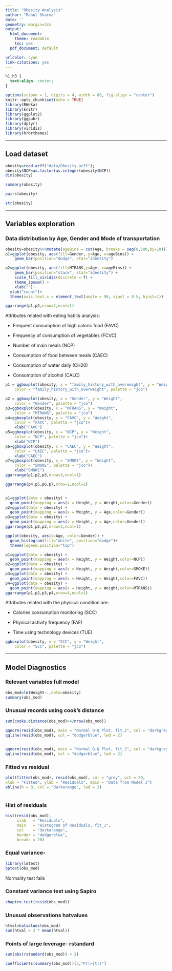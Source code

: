 ```yaml
---
title: "Obesity Analysis"
author: "Rahul Sharma"
date: ''
geometry: margin=2cm
output:
  html_document: 
    theme: readable
    toc: yes
  pdf_document: default

urlcolor: cyan
link-citations: yes
---
```

```css
h1,h3 {
  text-align: center;
}
```

```r
options(scipen = 1, digits = 4, width = 80, fig.align = "center")
knitr::opts_chunk$set(echo = TRUE)
library(RWeka)
library(knitr)
library(ggplot2)
library(ggpubr)
library(dplyr)
library(viridis)
library(hrbrthemes)
```

***

## Load dataset
```r
obesity=read.arff("data/Obesity.arff"); 
obesity$NCP=as.factor(as.integer(obesity$NCP))
dim(obesity)
```

```r
summary(obesity)
```


```r
pairs(obesity)
```
```r
str(obesity)
```

***

## Variables exploration

### Data distribution by Age, Gender and Mode of transportation

```r
obesity=obesity%>%mutate(ageBins = cut(Age, breaks = seq(0,100,by=10)))
p1=ggplot(obesity, aes(fill=Gender, y=Age, x=ageBins)) + 
    geom_bar(position="dodge", stat="identity")

p2=ggplot(obesity, aes(fill=MTRANS,y=Age, x=ageBins)) + 
    geom_bar(position="stack", stat="identity") +
    scale_fill_viridis(discrete = T) +
    theme_ipsum() +
    xlab("")+
  ylab("count")+
  theme(axis.text.x = element_text(angle = 90, vjust = 0.5, hjust=1))

ggarrange(p1,p2,nrow=2,ncol=1)
```

Attributes related with eating habits analysis:

- Frequent consumption of high caloric food (FAVC)

- Frequency of consumption of vegetables (FCVC)

- Number of main meals (NCP)

- Consumption of food between meals (CAEC)

- Consumption of water daily (CH20)

- Consumption of alcohol (CALC)

```r
p1 = ggboxplot(obesity, x = "family_history_with_overweight", y = "Weight",
    color = "family_history_with_overweight", palette = "jco")

p2 = ggboxplot(obesity, x = "Gender", y = "Weight",
    color = "Gender", palette = "jco")
p3=ggboxplot(obesity, x = "MTRANS", y = "Weight",
    color = "MTRANS", palette = "jco")
p4=ggboxplot(obesity, x = "FAVC", y = "Weight",
    color = "FAVC", palette = "jco")+
    xlab("FAVC")
p5=ggboxplot(obesity, x = "NCP", y = "Weight",
    color = "NCP", palette = "jco")+
    xlab("NCP")
p6=ggboxplot(obesity, x = "CAEC", y = "Weight",
    color = "CAEC", palette = "jco")+
    xlab("CAEC")
p7=ggboxplot(obesity, x = "SMOKE", y = "Weight",
    color = "SMOKE", palette = "jco")+
    xlab("SMOKE")
ggarrange(p1,p2,p3,nrow=3,ncol=1)
```

```r
ggarrange(p4,p5,p6,p7,nrow=2,ncol=2)
```


```r

```

```r
p1=ggplot(data = obesity) +
  geom_point(mapping = aes(x = Height, y = Weight,color=Gender))
p2=ggplot(data = obesity) +
  geom_point(mapping = aes(x = Weight, y = Age,color=Gender))
p3=ggplot(data = obesity) +
  geom_point(mapping = aes(x = Height, y = Age,color=Gender))
ggarrange(p1,p2,p3,nrow=3,ncol=1)
```


```r
ggplot(obesity, aes(x=Age, color=Gender)) +
  geom_histogram(fill="white", position="dodge")+
  theme(legend.position="top") 
```

```r
p1=ggplot(data = obesity) +
  geom_point(mapping = aes(x = Height, y = Weight,color=NCP))
p2=ggplot(data = obesity) +
  geom_point(mapping = aes(x = Height, y = Weight,color=SMOKE))
p3=ggplot(data = obesity) +
  geom_point(mapping = aes(x = Height, y = Weight,color=FAVC))
p4=ggplot(data = obesity) +
  geom_point(mapping = aes(x = Height, y = Weight,color=MTRANS))
ggarrange(p1,p2,p3,p4,nrow=4,ncol=1)
```

Attributes related with the physical condition are:

- Calories consumption monitoring (SCC)

- Physical activity frequency (FAF)

- Time using technology devices (TUE)

```r
ggboxplot(obesity, x = "SCC", y = "Weight",
    color = "SCC", palette = "jco")
```

***

## Model Diagnostics

### Relevant variables full model

```r
obs_mod=lm(Weight~.,data=obesity)
summary(obs_mod)

```

### Unusual records using cook's distance

```r
sum(cooks.distance(obs_mod)>4/nrow(obs_mod))
```

```r
qqnorm(resid(obs_mod), main = "Normal Q-Q Plot, fit_2", col = "darkgrey") 
qqline(resid(obs_mod), col = "dodgerblue", lwd = 2)
 
```
```r
qqnorm(resid(obs_mod), main = "Normal Q-Q Plot, fit_2", col = "darkgrey") 
qqline(resid(obs_mod), col = "dodgerblue", lwd = 2)
```

### Fitted vs residual
```r
plot(fitted(obs_mod), resid(obs_mod), col = "grey", pch = 20,
xlab = "Fitted", ylab = "Residuals", main = "Data from Model 3")
abline(h = 0, col = "darkorange", lwd = 2)
 
```

### Hist of residuals

```r
hist(resid(obs_mod),
     xlab   = "Residuals",
     main   = "Histogram of Residuals, fit_1",
     col    = "darkorange",
     border = "dodgerblue",
     breaks = 20)
```

### Equal variance-

```r
library(lmtest)
bptest(obs_mod)
```
Normality test fails

### Constant variance test using Sapiro

```r
shapiro.test(resid(obs_mod))
```

### Unusual observations hatvalues

```r
htval=hatvalues(obs_mod)
sum(htval > 2 * mean(htval))
```


### Points of large leverage- rstandard


```r
sum(abs(rstandard(obs_mod)) > 2)
```


```r
coefficients(summary(obs_mod))[3,"Pr(>|t|)"]
```

```r

```


